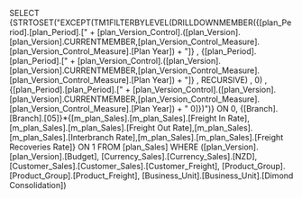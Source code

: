 SELECT {STRTOSET("EXCEPT(TM1FILTERBYLEVEL(DRILLDOWNMEMBER({[plan_Period].[plan_Period].[" + [plan_Version_Control].([plan_Version].[plan_Version].CURRENTMEMBER,[plan_Version_Control_Measure].[plan_Version_Control_Measure].[Plan Year]) + "]} , {[plan_Period].[plan_Period].[" + [plan_Version_Control].([plan_Version].[plan_Version].CURRENTMEMBER,[plan_Version_Control_Measure].[plan_Version_Control_Measure].[Plan Year]) + "]} , RECURSIVE) , 0) , {[plan_Period].[plan_Period].[" + [plan_Version_Control].([plan_Version].[plan_Version].CURRENTMEMBER,[plan_Version_Control_Measure].[plan_Version_Control_Measure].[Plan Year]) + " 0]})")} ON 0, {[Branch].[Branch].[05]}*{[m_plan_Sales].[m_plan_Sales].[Freight In Rate],[m_plan_Sales].[m_plan_Sales].[Freight Out Rate],[m_plan_Sales].[m_plan_Sales].[Interbranch Rate],[m_plan_Sales].[m_plan_Sales].[Freight Recoveries Rate]} ON 1 FROM [plan_Sales] WHERE ([plan_Version].[plan_Version].[Budget], [Currency_Sales].[Currency_Sales].[NZD], [Customer_Sales].[Customer_Sales].[Customer_Freight], [Product_Group].[Product_Group].[Product_Freight], [Business_Unit].[Business_Unit].[Dimond Consolidation])